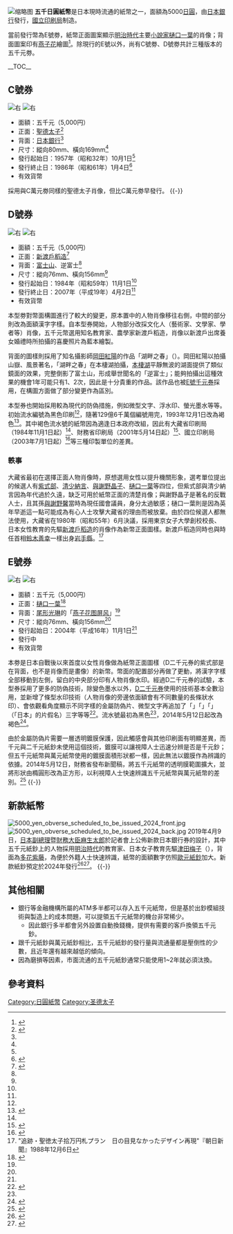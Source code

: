 [[File:5000_Yenes_(2004)_(Anverso).jpg|缩略图]]
'''五千日圓紙幣'''是日本現時流通的紙幣之一，面額為5000[[日圓|日圓]]，由[[日本銀行|日本銀行]]發行，[[國立印刷局|國立印刷局]]制造。

當前發行幣為E號劵，紙幣正面圖案顯示[[明治時代|明治時代]]主要[[小說家|小說家]][[樋口一葉|樋口一葉]]的肖像；背面圖案印有[[燕子花|燕子花]]繪圖<ref>{{cite web|url=http://www.npb.go.jp/ja/intro/kihon/genzai.html|title=お札の基本情報～現在発行されているお札～|author=''國立印刷局''|language=ja|accessdate=2010-07-23|archive-date=2020-12-02|archive-url=https://web.archive.org/web/20201202103103/https://www.npb.go.jp/ja/intro/kihon/genzai.html|dead-url=no}}</ref>。除現行的E號以外，尚有C號劵、D號劵共計三種版本的五千元劵。

__TOC__
{{clear|right}}

== C號券 ==
[[File:Series_C_5K_Yen_Bank_of_Japan_note_-_front.jpg|右]]
[[File:Series_C_5K_Yen_Bank_of_Japan_note_-_back.jpg|右]]
*面額：五千元（5,000円）
*正面：[[聖德太子|聖德太子]]<ref name="A">{{cite web|url=http://www.mof.go.jp/about_mof/act/kokuji_tsuutatsu/index.htm|title=1957年（昭和32年）9月17日、大蔵省告示第200号「昭和三十二年十月一日から発行する日本銀行券五千円の様式を定める件」|author=''財務省''|language=ja|accessdate=1957-09-17|archive-date=2021-05-14|archive-url=https://web.archive.org/web/20210514034900/https://www.mof.go.jp/about_mof/act/kokuji_tsuutatsu/index.htm|dead-url=no}}</ref>
*背面：[[日本銀行|日本銀行]]<ref name="A" />
*尺寸：縱向80mm、橫向169mm<ref name="A" />
*發行起始日：1957年（昭和32年）10月1日<ref name="A" />
*發行終止日：1986年（昭和61年）1月4日<ref name="D">{{cite web|url=http://www.boj.or.jp/note_tfjgs/note/valid/past_issue/pbn_5000.htm/|title=現在発行されていないが有効な銀行券 五千円券|author=''日本銀行''|language=ja|accessdate=2017-06-06|archive-date=2020-02-24|archive-url=https://web.archive.org/web/20200224034948/https://www.boj.or.jp/note_tfjgs/note/valid/past_issue/pbn_5000.htm/|dead-url=no}}</ref>
*有效貨幣

採用與C萬元劵同樣的聖德太子肖像，但比C萬元劵早發行。
{{-}}
== D號券 ==
[[File:Series_D_5K_Yen_bank_of_japan_note_-_front.jpg|右]]
[[File:Series_D_5K_Yen_bank_of_japan_note_-_back.jpg|右]]
*面額：五千元（5,000円）
*正面：[[新渡戶稻造|新渡戶稻造]]<ref name="B">{{cite web|url=http://www.mof.go.jp/about_mof/act/kokuji_tsuutatsu/kokuji_s50.htm|title=1984年（昭和59年）6月25日、大蔵省告示第76号「昭和五十九年十一月一日から発行する日本銀行券壱万円、五千円及び千円の様式を定める件」|author=''財務省''|language=ja|accessdate=1984-06-25|archive-date=2020-11-06|archive-url=https://web.archive.org/web/20201106150512/https://www.mof.go.jp/about_mof/act/kokuji_tsuutatsu/kokuji_s50.htm|dead-url=no}}</ref>
*背面：[[富士山|富士山]]、逆富士<ref name="B" />
*尺寸：縱向76mm、橫向156mm<ref name="B" />
*發行起始日：1984年（昭和59年）11月1日<ref name="B" />
*發行終止日：2007年（平成19年）4月2日<ref name="D" />
*有效貨幣

本型劵對幣面構圖進行了較大的變更，原本置中的人物肖像移往右側，中間的部分則改為面額漢字字樣。自本型券開始，人物部分改採文化人（藝術家、文學家、學者等）肖像，五千元幣選用知名教育家、農學家新渡戶稻造，肖像以新渡戶出席養女婚禮時所拍攝的喜慶照片為藍本繪製。

背面的圖樣則採用了知名攝影師[[岡田紅陽|岡田紅陽]]的作品「湖畔之春」（{{lang|ja|湖畔の春}}）。岡田紅陽以拍攝山嶽、風景著名，「湖畔之春」在本棲湖拍攝，[[本棲湖|本棲湖]]平靜無波的湖面提供了類似鏡面的效果，完整倒影了富士山，形成舉世聞名的「逆富士」；能夠拍攝出這種效果的機會1年可能只有1、2次，因此是十分貴重的作品。該作品也被[[一千日圓紙幣|E號千元券]]採用，在構圖方面做了部分變更作為區別。

本型券也開始採用較為現代的防偽措施，例如微型文字、浮水印、螢光墨水等等。初始流水編號為黑色印刷<ref name="B" />，隨著129億6千萬個編號用完，1993年12月1日改為褐色<ref>{{cite web|url=http://www.mof.go.jp/about_mof/act/kokuji_tsuutatsu/kokuji_h5.htm|title=1993年（平成5年）6月24日、大蔵省告示第134号「平成五年十二月一日から発行する日本銀行券壱万円、五千円及び千円の様式を定める件」|author=''財務省''|language=ja|accessdate=1993-06-24|archive-date=2020-11-06|archive-url=https://web.archive.org/web/20201106184622/https://www.mof.go.jp/about_mof/act/kokuji_tsuutatsu/kokuji_h5.htm|dead-url=no}}</ref>。其中褐色流水號的紙幣因為適逢日本政府改組，因此有大藏省印刷局（1984年11月1日起）<ref name="B" />、財務省印刷局（2001年5月14日起）<ref>{{cite web|url=http://www.mof.go.jp/about_mof/act/kokuji_tsuutatsu/kokuji_h13.htm|title=2001年（平成13年）3月30日、財務省告示第85号「平成十三年五月十四日から発行する日本銀行券壱万円、五千円及び千円の様式を定める件」|author=''財務省''|language=ja|accessdate=2001-03-30|archive-date=2020-11-07|archive-url=https://web.archive.org/web/20201107032017/https://www.mof.go.jp/about_mof/act/kokuji_tsuutatsu/kokuji_h13.htm|dead-url=no}}</ref>、國立印刷局（2003年7月1日起）<ref>{{cite web|url=http://www.mof.go.jp/about_mof/act/kokuji_tsuutatsu/kokuji_h15.htm|title=2003年（平成15年）6月13日、財務省告示第482号「平成十五年七月一日から発行を開始する日本銀行券壱万円、五千円及び千円の様式を定める件」|author=''財務省''|language=ja|accessdate=2003-06-13|archive-date=2020-11-07|archive-url=https://web.archive.org/web/20201107130606/https://www.mof.go.jp/about_mof/act/kokuji_tsuutatsu/kokuji_h15.htm|dead-url=no}}</ref>等三種印製單位的差異。

===軼事===
大藏省最初在選擇正面人物肖像時，原想選用女性以提升機關形象，選考單位提出的候選人有[[紫式部|紫式部]]、[[清少納言|清少納言]]、[[與謝野晶子|與謝野晶子]]、[[樋口一葉|樋口一葉]]等四位，但紫式部與清少納言因為年代過於久遠，缺乏可用於紙幣正面的清楚肖像；與謝野晶子是著名的反戰人士，且其孫[[與謝野馨|與謝野馨]]當時為現任國會議員，身分太過敏感；樋口一葉則是因為英年早逝這一點可能成為有心人士攻擊大藏省的理由而被放棄。由於四位候選人都無法使用，大藏省在1980年（昭和55年）6月決議，採用東京女子大學創校校長、日本女性教育的先驅[[新渡戶稻造|新渡戶稻造]]的肖像作為新幣正面圖樣。新渡戶稻造同時也與時任首相[[鈴木善幸|鈴木善幸]]一樣出身[[岩手縣|岩手縣]]。<ref> "追跡・聖徳太子拾万円札プラン　日の目見なかったデザイン再現"『朝日新聞』1988年12月6日</ref>

== E號券 ==
[[File:5000_Yenes_(2004)_(Anverso).jpg|右]]
[[File:5000_Yenes_(2004)_(Reverso).jpg|右]]
*面額：五千元（5,000円）
*正面：[[樋口一葉|樋口一葉]]<ref name="C">{{cite web|url=http://www.mof.go.jp/about_mof/act/kokuji_tsuutatsu/kokuji_h16.htm|title=2004年（平成16年）8月13日、財務省告示第374号「平成十六年十一月一日から発行を開始する日本銀行券壱万円、五千円及び千円の様式を定める件」|author=''財務省''|language=ja|accessdate=1984-06-25|archive-date=2020-11-07|archive-url=https://web.archive.org/web/20201107034813/https://www.mof.go.jp/about_mof/act/kokuji_tsuutatsu/kokuji_h16.htm|dead-url=no}}</ref>
*背面：[[尾形光琳|尾形光琳]]的「[[燕子花图屏风|燕子花图屏风]]」<ref name="C" />
*尺寸：縱向76mm、橫向156mm<ref name="C" />
*發行起始日：2004年（平成16年）11月1日<ref name="C" />
*發行中
*有效貨幣

本劵是日本自戰後以來首度以女性肖像做為紙幣正面圖樣（D二千元券的紫式部是在背面，也不是肖像而是畫像）的新幣。幣面的配置部分再做了更動，將漢字字樣全部移動到左側，留白的中央部分印有人物肖像水印。經過D二千元券的試驗，本型券採用了更多的防偽技術，除變色墨水以外，[[二千日圓紙幣|D二千元券]]使用的技術基本全數沿用，並新增了條型水印技術（人物肖像的旁邊依面額會有不同數量的長條狀水印）、會依觀看角度顯示不同字樣的金屬防偽片、微型文字再追加了「{{lang|ja|ニ}}」「{{lang|ja|ホ}}」「{{lang|ja|ン}}」（「日本」的片假名）三字等等<ref>{{cite web|url=http://www.npb.go.jp/ja/intro/gizou/index.html|title=お札の偽造防止技術|author=''國立印刷局''|language=ja|accessdate=2010-07-23|archive-date=2020-12-02|archive-url=https://web.archive.org/web/20201202103529/https://www.npb.go.jp/ja/intro/gizou/index.html|dead-url=no}}</ref>。流水號最初為黑色<ref name="C" />，2014年5月12日起改為褐色<ref>{{cite web|url=http://www.mof.go.jp/about_mof/act/kokuji_tsuutatsu/kokuji_h25.htm|title=2013年（平成25年）12月3日、財務省告示第374号「平成二十六年五月十二日から発行を開始する日本銀行券五千円の様式を定める件」|author=''財務省''|language=ja|accessdate=2013-12-03|archive-date=2019-10-01|archive-url=https://web.archive.org/web/20191001122543/https://www.mof.go.jp/about_mof/act/kokuji_tsuutatsu/kokuji_h25.htm|dead-url=no}}</ref>。

由於金屬防偽片需要一層透明鍍膜保護，因此觸感會與其他印刷面有明顯差異，而千元與二千元紙鈔未使用這個技術，鍍膜可以讓視障人士迅速分辨是否是千元鈔；但五千元紙幣與萬元紙幣使用的鍍膜面積形狀都一樣，因此無法以鍍膜作為辨識的依據。2014年5月12日，財務省發布新聞稿，將五千元紙幣的透明膜範圍擴大，並將形狀由橢圓形改為正方形，以利視障人士快速辨識五千元紙幣與萬元紙幣的差別。<ref>{{cite web|url=http://www.mof.go.jp/currency/bill/issued/20131202.htm|title=新様式の日本銀行券５千円券の発行開始日を決定しました|author=''財務省''|language=ja|accessdate=2014-05-12|archive-date=2020-11-01|archive-url=https://web.archive.org/web/20201101010605/https://www.mof.go.jp/currency/bill/issued/20131202.htm|dead-url=no}}</ref>
{{-}}
==新款紙幣==
[[File:5000_yen_obverse_scheduled_to_be_issued_2024_front.jpg|right]]
[[File:5000_yen_obverse_scheduled_to_be_issued_2024_back.jpg|right]]
2019年4月9日，[[日本副總理|日本副總理]]暨[[財務大臣|財務大臣]][[麻生太郎|麻生太郎]]於記者會上公佈新款日本銀行券的設計，其中五千元紙鈔上的人物採用[[明治時代|明治時代]]的教育家、日本女子教育先驅[[津田梅子|津田梅子]]（{{lang|ja|津田 梅子}}），背面為[[多花紫藤|多花紫藤]]，為便於外籍人士快速辨識，紙幣的面額數字仿照[[歐元紙鈔|歐元紙鈔]]加大。新款紙鈔預定於2024年發行<ref>{{cite news |url=https://www3.nhk.or.jp/news/html/20190409/k10011877791000.html?utm_int=news_contents_news-main_001 |title=新１万円札「渋沢栄一」紙幣デザインを発表 ５年後めど発行 |publisher=NHK |date=2019-04-09 |language=ja |accessdate=2019-04-09 |archive-date=2019-05-02 |archive-url=https://web.archive.org/web/20190502013829/https://www3.nhk.or.jp/news/html/20190409/k10011877791000.html?utm_int=news_contents_news-main_001 |dead-url=yes }}</ref><ref>{{cite news |url=https://tw.appledaily.com/new/realtime/20190409/1547352/ |title=日將全面更換紙鈔　防偽升級「偉人」換人當 |publisher=蘋果日報 |date=2019-04-09 |accessdate=2019-04-09 |archive-date=2020-06-15 |archive-url=https://web.archive.org/web/20200615134418/https://tw.appledaily.com/new/realtime/20190409/1547352/ |dead-url=no }}</ref>。
{{-}}
== 其他相關 ==
*銀行等金融機構所屬的ATM多半都可以存入五千元紙幣，但是基於出鈔模組技術與製造上的成本問題，可以提領五千元紙幣的機台非常稀少。
**因此銀行多半都會另外設置自動換錢機，提供有需要的客戶換領五千元鈔。
*跟千元紙鈔與萬元紙鈔相比，五千元紙鈔的發行量與流通量都是壓倒性的少數，且近年還有越來越低的傾向。
*因為磨損等因素，市面流通的五千元紙鈔通常只能使用1~2年就必須汰換。

==參考資料==
{{reflist}}

{{日本货币|nocat}}
{{DEFAULTSORT:05000}}
[[Category:日圓紙幣|Category:日圓紙幣]]
[[Category:圣德太子|Category:圣德太子]]